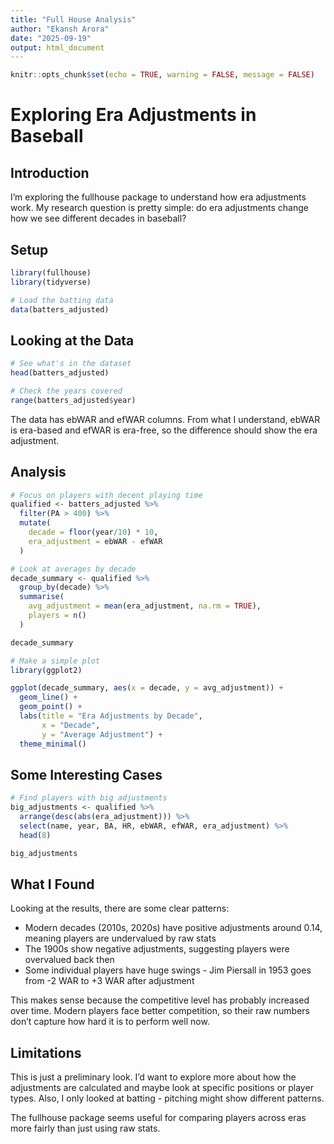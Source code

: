 ```yaml
---
title: "Full House Analysis"
author: "Ekansh Arora"
date: "2025-09-19"
output: html_document
---
```


```r
knitr::opts_chunk$set(echo = TRUE, warning = FALSE, message = FALSE)
```

# Exploring Era Adjustments in Baseball

## Introduction

I'm exploring the fullhouse package to understand how era adjustments work. My research question is pretty simple: do era adjustments change how we see different decades in baseball?

## Setup

```r
library(fullhouse)
library(tidyverse)

# Load the batting data
data(batters_adjusted)
```

## Looking at the Data

```r
# See what's in the dataset
head(batters_adjusted)

# Check the years covered
range(batters_adjusted$year)
```

The data has ebWAR and efWAR columns. From what I understand, ebWAR is era-based and efWAR is era-free, so the difference should show the era adjustment.

## Analysis

```r
# Focus on players with decent playing time
qualified <- batters_adjusted %>% 
  filter(PA > 400) %>% 
  mutate(
    decade = floor(year/10) * 10,
    era_adjustment = ebWAR - efWAR
  )

# Look at averages by decade
decade_summary <- qualified %>% 
  group_by(decade) %>% 
  summarise(
    avg_adjustment = mean(era_adjustment, na.rm = TRUE),
    players = n()
  )

decade_summary
```

```r
# Make a simple plot
library(ggplot2)

ggplot(decade_summary, aes(x = decade, y = avg_adjustment)) +
  geom_line() +
  geom_point() +
  labs(title = "Era Adjustments by Decade",
       x = "Decade", 
       y = "Average Adjustment") +
  theme_minimal()
```

## Some Interesting Cases

```r
# Find players with big adjustments
big_adjustments <- qualified %>% 
  arrange(desc(abs(era_adjustment))) %>% 
  select(name, year, BA, HR, ebWAR, efWAR, era_adjustment) %>% 
  head(8)

big_adjustments
```

## What I Found

Looking at the results, there are some clear patterns:

- Modern decades (2010s, 2020s) have positive adjustments around 0.14, meaning players are undervalued by raw stats
- The 1900s show negative adjustments, suggesting players were overvalued back then
- Some individual players have huge swings - Jim Piersall in 1953 goes from -2 WAR to +3 WAR after adjustment

This makes sense because the competitive level has probably increased over time. Modern players face better competition, so their raw numbers don't capture how hard it is to perform well now.

## Limitations

This is just a preliminary look. I'd want to explore more about how the adjustments are calculated and maybe look at specific positions or player types. Also, I only looked at batting - pitching might show different patterns.

The fullhouse package seems useful for comparing players across eras more fairly than just using raw stats.
